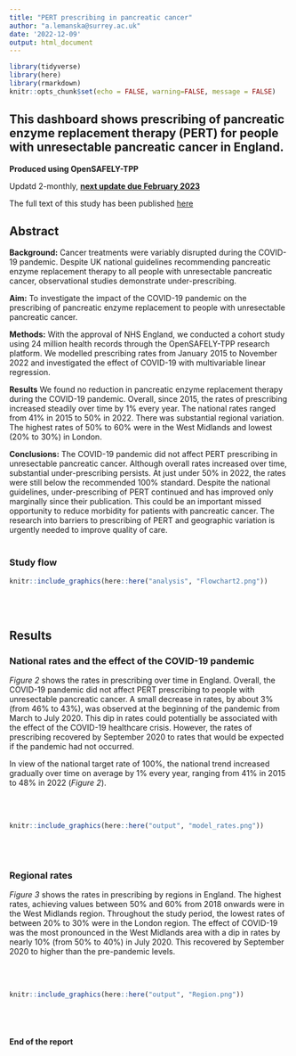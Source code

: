 ```yaml
---
title: "PERT prescribing in pancreatic cancer"
author: "a.lemanska@surrey.ac.uk"
date: '2022-12-09'
output: html_document
---
```


```r
library(tidyverse)
library(here)
library(rmarkdown)
knitr::opts_chunk$set(echo = FALSE, warning=FALSE, message = FALSE)
```

## This dashboard shows prescribing of pancreatic enzyme replacement therapy (PERT) for people with unresectable pancreatic cancer in England.
**Produced using OpenSAFELY-TPP**

Updatd 2-monthly, <span style="text-decoration:underline">**next update due February 2023**</span>

The full text of this study has been published [here](https://doi.org/10.1101/2022.07.08.22277317)

## Abstract
**Background:** Cancer treatments were variably disrupted during the COVID-19 pandemic. Despite UK national guidelines recommending pancreatic enzyme replacement therapy to all people with unresectable pancreatic cancer, observational studies demonstrate under-prescribing.

<b>Aim:</b> To investigate the impact of the COVID-19 pandemic on the prescribing of pancreatic enzyme replacement to people with unresectable pancreatic cancer.

**Methods:** With the approval of NHS England, we conducted a cohort study using 24 million health records through the OpenSAFELY-TPP research platform. We modelled prescribing rates from January 2015 to November 2022 and investigated the effect of COVID-19 with multivariable linear regression.

**Results** We found no reduction in pancreatic enzyme replacement therapy during the COVID-19 pandemic. Overall, since 2015, the rates of prescribing increased steadily over time by 1% every year. The national rates ranged from 41% in 2015 to 50% in 2022. There was substantial regional variation. The highest rates of 50% to 60% were in the West Midlands and lowest (20% to 30%) in London.

**Conclusions:** 
The COVID-19 pandemic did not affect PERT prescribing in unresectable pancreatic cancer. Although overall rates increased over time, substantial under-prescribing persists. At just under 50% in 2022, the rates were still below the recommended 100% standard. Despite the national guidelines, under-prescribing of PERT continued and has improved only marginally since their publication. This could be an important missed opportunity to reduce morbidity for patients with pancreatic cancer. The research into barriers to prescribing of PERT and geographic variation is urgently needed to improve quality of care.
<br/><br/>

### Study flow 

```r
knitr::include_graphics(here::here("analysis", "Flowchart2.png"))
```

<br/><br/>

## Results 

### National rates and the effect of the COVID-19 pandemic
_Figure 2_ shows the rates in prescribing over time in England. Overall, the COVID-19 pandemic did not affect PERT prescribing to people with unresectable pancreatic cancer. A small decrease in rates, by about 3% (from 46% to 43%), was observed at the beginning of the pandemic from March to July 2020. This dip in rates could potentially be associated with the effect of the COVID-19 healthcare crisis. However, the rates of prescribing recovered by September 2020 to rates that would be expected if the pandemic had not occurred. 

In view of the national target rate of 100%, the national trend increased gradually over time on average by 1% every year, ranging from 41% in 2015 to 48% in 2022 (_Figure 2_). 

<br/><br/>

```r
knitr::include_graphics(here::here("output", "model_rates.png"))
```

<br/><br/>

### Regional rates
_Figure 3_ shows the rates in prescribing by regions in England. The highest rates, achieving values between 50% and 60% from 2018 onwards were in the West Midlands region. Throughout the study period, the lowest rates of between 20% to 30% were in the London region. The effect of COVID-19 was the most pronounced in the West Midlands area with a dip in rates by nearly 10% (from 50% to 40%) in July 2020. This recovered by September 2020 to higher than the pre-pandemic levels. 

<br/><br/>

```r
knitr::include_graphics(here::here("output", "Region.png"))
```

<br/><br/>

#### End of the report

<br/><br/>
<br/><br/>

